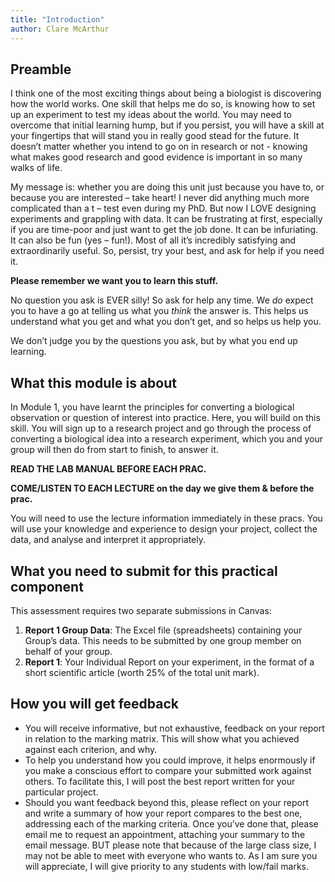 ```yaml
---
title: "Introduction"
author: Clare McArthur
---
```


## Preamble

I think one of the most exciting things about being a biologist is discovering how the world works. One skill that helps me do so, is knowing how to set up an experiment to test my ideas about the world. You may need to overcome that initial learning hump, but if you persist, you will have a skill at your fingertips that will stand you in really good stead for the future. It doesn’t matter whether you intend to go on in research or not - knowing what makes good research and good evidence is important in so many walks of life. 

My message is: whether you are doing this unit just because you have to, or because you are interested – take heart! I never did anything much more complicated than a t – test even during my PhD. But now I LOVE designing experiments and grappling with data. It can be frustrating at first, especially if you are time-poor and just want to get the job done. It can be infuriating. It can also be fun (yes – fun!). Most of all it’s incredibly satisfying and extraordinarily useful. 
So, persist, try your best, and ask for help if you need it.

**Please remember we want you to learn this stuff.**

No question you ask is EVER silly! 
So ask for help any time. 
We *do* expect you to have a go at telling us what you *think* the answer is. This helps us understand what you get and what you don’t get, and so helps us help you.

We don’t judge you by the questions you ask, but by what you end up learning. 


## What this module is about
In Module 1, you have learnt the principles for converting a biological observation or question of interest into practice. Here, you will build on this skill. You will sign up to a research project and go through the process of converting a biological idea into a research experiment, which you and your group will then do from start to finish, to answer it.

**READ THE LAB MANUAL BEFORE EACH PRAC.**

**COME/LISTEN TO EACH LECTURE on the day we give them & before the prac.**

You will need to use the lecture information immediately in these pracs. You will use your knowledge and experience to design your project, collect the data, and analyse and interpret it appropriately. 


## What you need to submit for this practical component

This assessment requires two separate submissions in Canvas:

1. **Report 1 Group Data**: The Excel file (spreadsheets) containing your Group’s data. This needs to be submitted by one group member on behalf of your group.
2. **Report 1**: Your Individual Report on your experiment, in the format of a short scientific article (worth 25% of the total unit mark).

## How you will get feedback

- You will receive informative, but not exhaustive, feedback on your report in relation to the marking matrix. This will show what you achieved against each criterion, and why.
- To help you understand how you could improve, it helps enormously if you make a conscious effort to compare your submitted work against others. To facilitate this, I will post the best report written for your particular project.
- Should you want feedback beyond this, please reflect on your report and write a summary of how your report compares to the best one, addressing each of the marking criteria. Once you’ve done that, please email me to request an appointment, attaching your summary to the email message. BUT please note that because of the large class size, I may not be able to meet with everyone who wants to. As I am sure you will appreciate, I will give priority to any students with low/fail marks.


<!-- \includepdf[pages=1-3, landscape=false, pagecommand={\thispagestyle{plain}}]{assets/timeline_v3.pdf}  -->
\includepdf[pages=1-3, landscape=false]{assets/timeline_v3.pdf} 
